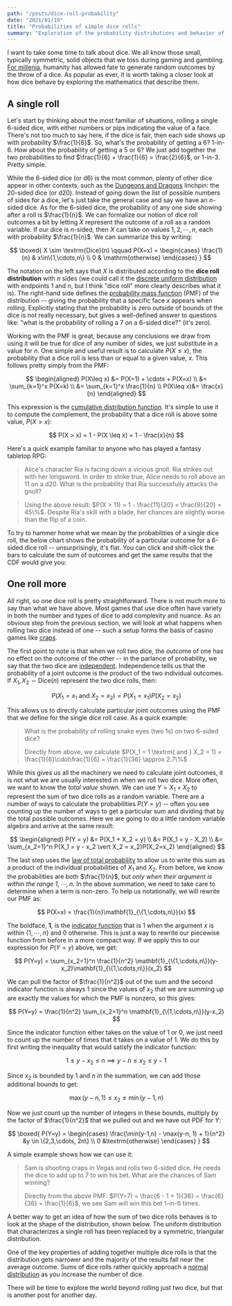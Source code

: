 ```yaml
---
path: "/posts/dice-roll-probability"
date: "2021/01/19"
title: "Probabilities of simple dice rolls"
summary: "Exploration of the probability distributions and behavior of dice rolls"
---
```



<SEO title="Probability distributions of dice rolls" />

I want to take some time to talk about dice. We all know those small,
typically symmetric, solid objects that we toss during gaming and gambling.
[For millenia](https://www.metmuseum.org/art/collection/search/551072?img=1),
humanity has allowed fate to generate random outcomes by the throw of a dice.
As popular as ever, it is worth taking a closer look at how dice behave by
exploring the mathematics that describe them.

## A single roll

Let's start by thinking about the most familiar of situations, rolling a
single 6-sided dice, with either numbers or pips indicating the value of a
face. There's not too much to say here, if the dice is fair, then each side
shows up with probability $\frac{1}{6}$. So, what's the probability of
getting a 6? 1-in-6. How about the probability of getting a 5 or 6? We just
add together the two probabilities to find $\frac{1}{6} + \frac{1}{6} =
\frac{2}{6}$, or 1-in-3. Pretty simple.

While the 6-sided dice (or d6) is the most common, plenty of other dice
appear in other contexts, such as the [Dungeons and Dragons](https://en.wikipedia.org/wiki/Dungeons_%26_Dragons) linchpin: the
20-sided dice (or d20). Instead of going down the list of possible numbers of
sides for a dice, let's just take the general case and say we have an
$n$-sided dice. As for the 6-sided dice, the probability of any one side
showing after a roll is $\frac{1}{n}$. We can formalize our notion of dice
roll outcomes a bit by letting $X$ represent the outcome of a roll as a
random variable. If our dice is $n$-sided, then $X$ can take on values $1, 2,
\cdots, n$, each with probability $\frac{1}{n}$. We can summarize this by
writing:

$$
\boxed{
X \sim \textrm{Dice}(n) \qquad P(X=x) = 
\begin{cases}
	\frac{1}{n} & x\in\{1,\cdots,n\} \\
	0 & \mathrm{otherwise}
\end{cases}
}
$$

The notation on the left says that $X$ is distributed according to the **dice
roll distribution** with $n$ sides (we could call it the [discrete uniform
distribution](https://en.wikipedia.org/wiki/Discrete_uniform_distribution)
with endpoints 1 and $n$, but I think "dice roll" more clearly describes what
it is). The right-hand side defines the [probability mass
function](https://en.wikipedia.org/wiki/Probability_mass_function) (PMF) of
the distribution -- giving the probability that a specific face $x$
appears when rolling. Explicitly stating that the probability is zero outside 
of bounds of the dice is not really necessary, but gives a well-defined answer 
to questions like: "what is the probability of rolling a 7 on a 6-sided dice?" 
(it's zero).

Working with the PMF is great, because any conclusions we draw from using it
will be true for dice of any number of sides, we just substitute in a value 
for $n$. One simple and useful result is to calculate $P(X \leq x)$, the 
probability that a dice roll is less than or equal to a given value, $x$.
This follows pretty simply from the PMF:

$$
\begin{aligned}
P(X\leq x) &= P(X=1) + \cdots + P(X=x) \\
&= \sum_{k=1}^x P(X=k) \\
&= \sum_{k=1}^x \frac{1}{n} \\
P(X\leq x)&= \frac{x}{n}
\end{aligned}
$$

This expression is the [cumulative distribution
function](https://en.wikipedia.org/wiki/Cumulative_distribution_function). It's 
simple to use it to compute the complement, the probability that a dice roll is 
above some value, $P(X > x)$:

$$
P(X > x) = 1 - P(X \leq x) = 1 - \frac{x}{n}
$$

Here's a quick example familiar to anyone who has played a fantasy tabletop RPG:

> Alice's character Ria is facing down a vicious gnoll. Ria strikes out with her 
> longsword. In order to strike true, Alice needs to roll above an 11 on a d20.
> What is the probability that Ria successfully attacks the gnoll?

> Using the above result: $P(X > 11) = 1 - \frac{11}{20} = \frac{9}{20} = 45\%$. 
> Despite Ria's skill with a blade, her chances are slightly worse than the
> flip of a coin.

To try to hammer home what we mean by the probabilities of a single dice
roll, the below chart shows the probability of a particular outcome for a
6-sided dice roll -- unsurprisingly, it's flat. You can click and shift-click
the bars to calculate the sum of outcomes and get the same results that the
CDF would give you:

<VegaWrapper spec={one_dice_vega} />


## One roll more

All right, so one dice roll is pretty straightforward. There is not much more
to say than what we have above. Most games that use dice often have variety in
both the number and types of dice to add complexity and nuance. As an obvious
step from the previous section, we will look at what happens when rolling two 
dice instead of one -- such a setup forms the basis of casino games
like [craps](https://en.wikipedia.org/wiki/Craps).

The first point to note is that when we roll two dice, the outcome of one has
no effect on the outcome of the other -- in the parlance of probability, we
say that the two dice are
[independent](https://en.wikipedia.org/wiki/Independence_(probability_theory)).
Independence tells us that the probability of a joint outcome is the product of
the two individual outcomes. If $X_1, X_2 \sim \textrm{Dice}(n)$ represent the
two dice rolls, then:

$$
P(X_1 = x_1 \textrm{ and } X_2 = x_2) = P(X_1 = x_1)P(X_2 = x_2)
$$

This allows us to directly calculate particular joint outcomes using the PMF
that we define for the single dice roll case. As a quick example:

> What is the probability of rolling snake eyes (two 1s) on two 6-sided dice?
>
> Directly from above, we calculate $P(X_1 = 1 \textrm{ and } X_2 = 1) = \frac{1}{6}\cdot\frac{1}{6} = \frac{1}{36} \approx 2.7\%$

While this gives us all the machinery we need to calculate joint outcomes, it
is not what we are usually interested in when we roll two dice. More often,
we want to know the _total value_ shown. We can use $Y = X_1 + X_2$ to represent
the sum of two dice rolls as a random variable. There are a number of ways to
calculate the probabilities $P(Y=y)$ -- often you see counting up the number
of ways to get a particular sum and dividing that by the total possible
outcomes. Here we are going to do a little random variable algebra and arrive
at the same result:

$$
\begin{aligned}
P(Y = y) &= P(X_1 + X_2 = y) \\
&= P(X_1 = y - X_2) \\
&= \sum_{x_2=1}^n P(X_1 = y - x_2 \vert X_2 = x_2)P(X_2=x_2)
\end{aligned}
$$

The last step uses the [law of total probability](https://en.wikipedia.org/wiki/Law_of_total_probability)
to allow us to write this sum as a product of the individual probabilities of
$X_1$ and $X_2$. From before, we know the probabilities are both
$\frac{1}{n}$, but _only when their argument is within the range
$1,\cdots,n$_. In the above summation, we need to take care to determine when
a term is non-zero. To help us notationally, we will rewrite our PMF as:

$$
P(X=x) = \frac{1}{n}\mathbf{1}_{\{1,\cdots,n\}}(x)
$$

The boldface, $\mathbf{1}$, is the [indicator function](https://en.wikipedia.org/wiki/Indicator_function) 
that is 1 when the argument $x$ is within $\{1,\cdots, n\}$ and 0 otherwise.
This is just a way to rewrite our piecewise function from before in a
more compact way. If we apply this to our expression for $P(Y=y)$ above, we
get:

$$
P(Y=y) = \sum_{x_2=1}^n \frac{1}{n^2} \mathbf{1}_{\{1,\cdots,n\}}(y-x_2)\mathbf{1}_{\{1,\cdots,n\}}(x_2)
$$

We can pull the factor of $\frac{1}{n^2}$ out of the sum and the second
indicator function is always 1 since the values of $x_2$ that we are summing
up are exactly the values for which the PMF is nonzero, so this gives:

$$
P(Y=y) = \frac{1}{n^2} \sum_{x_2=1}^n \mathbf{1}_{\{1,\cdots,n\}}(y-x_2)
$$

Since the indicator function either takes on the value of 1 or 0, we just 
need to count up the number of times that it takes on a value of 1. We do
this by first writing the inequality that would satisfy the indicator
function:

$$
1 \leq y - x_2 \leq n \implies y-n \leq x_2 \leq y - 1 
$$

Since $x_2$ is bounded by $1$ and $n$ in the summation, we can add those 
additional bounds to get:

$$
\max(y-n,1) \leq x_2 \leq \min(y - 1 , n)
$$

Now we just count up the number of integers in these bounds, multiply by the 
factor of $\frac{1}{n^2}$ that we pulled out and we have out PDF for $Y$:

$$
\boxed{
P(Y=y) = \begin{cases}
\frac{\min(y-1,n) - \max(y-n, 1) + 1}{n^2} &y \in \{2,3,\cdots, 2n\} \\
0 &\textrm{otherwise}
\end{cases}
}
$$

A simple example shows how we can use it:

> Sam is shooting craps in Vegas and rolls two 6-sided dice. He needs the
> dice to add up to 7 to win his bet. What are the chances of Sam winning?
>
> Directly from the above PMF: 
> $P(Y=7) = \frac{6 - 1 + 1}{36} = \frac{6}{36} = \frac{1}{6}$, we see Sam
> will win this bet 1-in-6 times.

A better way to get an idea of how the sum of two dice rolls behaves is to
look at the shape of the distribution, shown below. The uniform 
distribution that characterizes a single roll has been replaced by a 
symmetric, triangular distribution.


<VegaWrapper spec={two_dice_vega} />

One of the key properties of adding together multiple dice rolls is that 
the distribution gets narrower and the majority of the results fall near
the average outcome. Sums of dice rolls rather quickly approach a [normal distribution](https://en.wikipedia.org/wiki/Normal_distribution)
as you increase the number of dice. 

There will be time to explore the world beyond rolling just two dice, but
that is another post for another day.